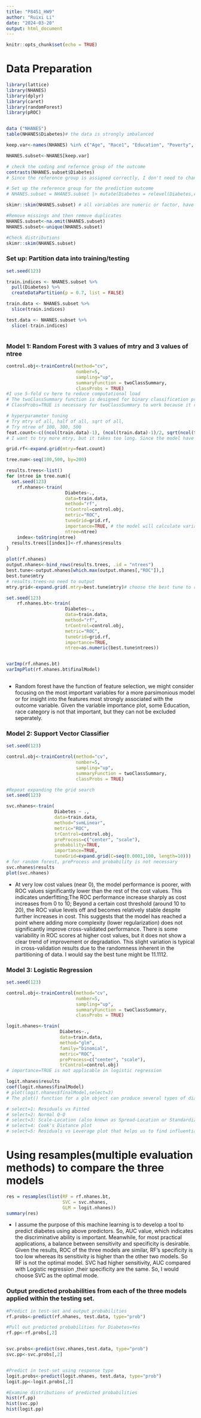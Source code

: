 ```yaml
---
title: "P8451_HW9"
author: "Ruixi Li"
date: "2024-03-20"
output: html_document
---
```


```r
knitr::opts_chunk$set(echo = TRUE)
```

# Data Preparation

```r
library(lattice)
library(NHANES)
library(dplyr)
library(caret)
library(randomForest)
library(pROC)


data ("NHANES")
table(NHANES$Diabetes)# the data is strongly imbalanced

keep.var<-names(NHANES) %in% c("Age", "Race1", "Education", "Poverty", "Weight", "Height", "Pulse", "Diabetes", "BMI", "PhysActive", "Smoke100", "BPSysAve", "BPDiaAve", "TotChol")

NHANES.subset<-NHANES[keep.var]

# check the coding and refernce group of the outcome
contrasts(NHANES.subset$Diabetes)
# Since the reference group is assigned correctly, I don't need to change it.

# Set up the reference group for the prediction outcome
# NHANES.subset = NHANES.subset |> mutate(Diabetes = relevel(Diabetes,ref = "No"))

skimr::skim(NHANES.subset) # all variables are numeric or factor, have missing

#Remove missings and then remove duplicates
NHANES.subset<-na.omit(NHANES.subset)
NHANES.subset<-unique(NHANES.subset)

#Check distributions
skimr::skim(NHANES.subset)


```

### Set up: Partition data into training/testing

```r

set.seed(123)

train.indices <- NHANES.subset %>%
  pull(Diabetes) %>%
  createDataPartition(p = 0.7, list = FALSE)

train.data <- NHANES.subset %>%
  slice(train.indices)

test.data <- NHANES.subset %>%
  slice(-train.indices)



```

### Model 1: Random Forest with 3 values of mtry and 3 values of ntree

```r

control.obj<-trainControl(method="cv", 
                          number=5, 
                          sampling="up", 
                          summaryFunction = twoClassSummary,
                          classProbs = TRUE)
#I use 5-fold cv here to reduce computational load
# The twoClassSummary function is designed for binary classification problems and will provide metrics like sensitivity, specificity, and Area Under the ROC Curve (AUC).
# ClassProbs=TRUE is necessary for twoClassSummary to work because it requires class probabilities to calculate AUC.

# hyperparameter tuning
# Try mtry of all, half of all, sqrt of all, 
# Try ntree of 100, 300, 500
feat.count<-c((ncol(train.data)-1), (ncol(train.data)-1)/2, sqrt(ncol(train.data)-1),2,3)
# I want to try more mtry, but it takes too long. Since the model have poor performace when mtry=1, I just add 2, 3 as candidate mtry.

grid.rf<-expand.grid(mtry=feat.count)

tree.num<-seq(100,500, by=200)

results.trees<-list()
for (ntree in tree.num){
  set.seed(123)
    rf.nhanes<-train(
                      Diabetes~., 
                      data=train.data, 
                      method="rf", 
                      trControl=control.obj, 
                      metric="ROC", 
                      tuneGrid=grid.rf, 
                      importance=TRUE, # the model will calculate variable importance measures
                      ntree=ntree)
    index<-toString(ntree)
  results.trees[[index]]<-rf.nhanes$results
}

plot(rf.nhanes)
output.nhanes<-bind_rows(results.trees, .id = "ntrees")
best.tune<-output.nhanes[which.max(output.nhanes[,"ROC"]),]
best.tune$mtry
# results.trees-no need to output
mtry.grid<-expand.grid(.mtry=best.tune$mtry)# choose the best tune to retrain the model

set.seed(123)
    rf.nhanes.bt<-train(
                      Diabetes~., 
                      data=train.data, 
                      method="rf", 
                      trControl=control.obj, 
                      metric="ROC", 
                      tuneGrid=grid.rf, 
                      importance=TRUE,
                      ntree=as.numeric(best.tune$ntrees))


varImp(rf.nhanes.bt)
varImpPlot(rf.nhanes.bt$finalModel)



```

* Random forest have the function of feature selection, we might consider focusing on the most important variables for a more parsimonious model or for insight into the features most strongly associated with the outcome variable. Given the variable importance plot, some Education, race category is not that important, but they can not be excluded seperately.

### Model 2: Support Vector Classifier

```r
set.seed(123)

control.obj<-trainControl(method="cv", 
                          number=5, 
                          sampling="up",
                          summaryFunction = twoClassSummary,
                          classProbs = TRUE)

#Repeat expanding the grid search
set.seed(123)

svc.nhanes<-train(
                  Diabetes ~ ., 
                  data=train.data, 
                  method="svmLinear", 
                  metric="ROC", 
                  trControl=control.obj, 
                  preProcess=c("center", "scale"), 
                  probability=TRUE, 
                  importance=TRUE,
                  tuneGrid=expand.grid(C=seq(0.0001,100, length=10)))
# for random forest, preProcess and probability is not necessary
svc.nhanes$results
plot(svc.nhanes)


```

* At very low cost values (near 0), the model performance is poorer, with ROC values significantly lower than the rest of the cost values. This indicates underfitting;The ROC performance increase sharply as cost increases from 0 to 10; Beyond a certain cost threshold (around 10 to 20), the ROC value levels off and becomes relatively stable despite further increases in cost. This suggests that the model has reached a point where adding more complexity (lower regularization) does not significantly improve cross-validated performance. There is some variability in ROC scores at higher cost values, but it does not show a clear trend of improvement or degradation. This slight variation is typical in cross-validation results due to the randomness inherent in the partitioning of data. I would say the best tune might be 11.1112. 


### Model 3: Logistic Regression
```r
set.seed(123)

control.obj<-trainControl(method="cv", 
                          number=5, 
                          sampling="up",
                          summaryFunction = twoClassSummary,
                          classProbs = TRUE)

logit.nhanes<-train(
                    Diabetes~., 
                    data=train.data, 
                    method="glm", 
                    family="binomial",
                    metric="ROC", 
                    preProcess=c("center", "scale"), 
                    trControl=control.obj)
# importance=TRUE is not applicable in logistic regression

logit.nhanes$results
coef(logit.nhanes$finalModel)
# plot(logit.nhanes$finalModel,select=3) 
# The plot() function for a glm object can produce several types of diagnostic plots to assess the fit of the model. The select argument specifies which type of plot to produce:

# select=1: Residuals vs Fitted
# select=2: Normal Q-Q
# select=3: Scale-Location (also known as Spread-Location or Standardized residuals vs. Fitted)
# select=4: Cook's Distance plot
# select=5: Residuals vs Leverage plot that helps us to find influential cases
```


# Using resamples(multiple evaluation methods) to compare the three models

```r
res = resamples(list(RF = rf.nhanes.bt,
                     SVC = svc.nhanes,
                     GLM = logit.nhanes))
summary(res)
```

* I assume the purpose of this machine learning is to develop a tool to predict diabetes using above predictors. So, AUC value, which indicates the discriminative ability is important. Meanwhile, for most practical applications, a balance between sensitivity and specificity is desirable. Given the results, ROC of the three models are similar, RF's specificity is too low whereas its sensitivity is higher than the other two models. So RF is not the optimal model. SVC had higher sensitivity, AUC compared with Logistic regression ,their specificity are the same. So, I would choose SVC as the optimal mode. 


### Output predicted probabilities from each of the three models applied within the testing set. 

```r

#Predict in test-set and output probabilities
rf.probs<-predict(rf.nhanes, test.data, type="prob")

#Pull out predicted probabilities for Diabetes=Yes
rf.pp<-rf.probs[,2]


svc.probs<-predict(svc.nhanes,test.data, type="prob")
svc.pp<-svc.probs[,2]


#Predict in test-set using response type
logit.probs<-predict(logit.nhanes, test.data, type="prob")
logit.pp<-logit.probs[,2]

#Examine distributions of predicted probabilities
hist(rf.pp)
hist(svc.pp)
hist(logit.pp)
```
